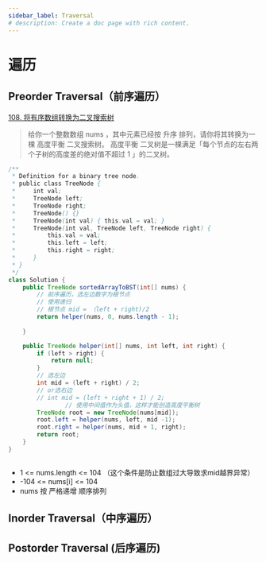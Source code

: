 ```yaml
---
sidebar_label: Traversal
# description: Create a doc page with rich content.
---
```


# 遍历

## Preorder Traversal（前序遍历）
[108. 将有序数组转换为二叉搜索树](https://leetcode.cn/problems/convert-sorted-array-to-binary-search-tree/)
> 给你一个整数数组 nums ，其中元素已经按 升序 排列，请你将其转换为一棵 高度平衡 二叉搜索树。
> 高度平衡 二叉树是一棵满足「每个节点的左右两个子树的高度差的绝对值不超过 1 」的二叉树。


<Tabs>
  <TabItem value="java" label="Java" default>

```java
/**
 * Definition for a binary tree node.
 * public class TreeNode {
 *     int val;
 *     TreeNode left;
 *     TreeNode right;
 *     TreeNode() {}
 *     TreeNode(int val) { this.val = val; }
 *     TreeNode(int val, TreeNode left, TreeNode right) {
 *         this.val = val;
 *         this.left = left;
 *         this.right = right;
 *     }
 * }
 */
class Solution {
    public TreeNode sortedArrayToBST(int[] nums) {
        // 前序遍历，选左边数字为根节点
        // 使用递归
        // 根节点 mid = （left + right)/2
        return helper(nums, 0, nums.length - 1);
        
    }

    public TreeNode helper(int[] nums, int left, int right) {
        if (left > right) {
            return null;
        }
        // 选左边
        int mid = (left + right) / 2;
        // or选右边
        // int mid = (left + right + 1) / 2;
				// 使用中间值作为头值，这样才能创造高度平衡树
        TreeNode root = new TreeNode(nums[mid]);
        root.left = helper(nums, left, mid -1);
        root.right = helper(nums, mid + 1, right);
        return root;
    }
}
```
  </TabItem>
  <TabItem value="python" label="Python">

```python

```
  </TabItem>
</Tabs>

* 1 <= nums.length <= 104   （这个条件是防止数组过大导致求mid越界异常）
* -104 <= nums[i] <= 104
* nums 按 严格递增 顺序排列

## Inorder Traversal（中序遍历）

## Postorder Traversal (后序遍历)
